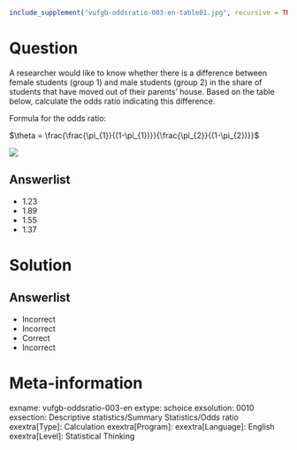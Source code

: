 ```{r, echo = FALSE, results = "hide"}
include_supplement("vufgb-oddsratio-003-en-table01.jpg", recursive = TRUE)
```

Question
========
  
A researcher would like to know whether there is a difference between female students
(group 1) and male students (group 2) in the share of students that have moved out 
of their parents' house. Based on the table below, calculate the odds ratio indicating
this difference. 

Formula for the odds ratio:
  
$\theta = \frac{\frac{\pi_{1}}{(1-\pi_{1})}}{\frac{\pi_{2}}{(1-\pi_{2})}}$
  
![](vufgb-oddsratio-003-en-table01.jpg)

Answerlist
----------
* 1.23 
* 1.89 
* 1.55
* 1.37

Solution
========
  
Answerlist
----------
* Incorrect
* Incorrect
* Correct
* Incorrect

Meta-information
================
exname: vufgb-oddsratio-003-en
extype: schoice
exsolution: 0010
exsection: Descriptive statistics/Summary Statistics/Odds ratio
exextra[Type]: Calculation
exextra[Program]: 
exextra[Language]: English
exextra[Level]: Statistical Thinking